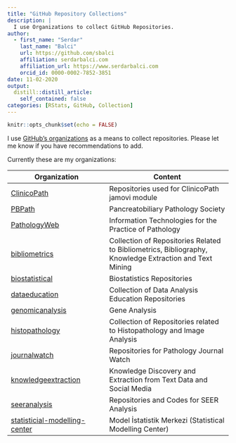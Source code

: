 ```yaml
---
title: "GitHub Repository Collections"
description: |
  I use Organizations to collect GitHub Repositories.
author:
  - first_name: "Serdar"
    last_name: "Balci"
    url: https://github.com/sbalci
    affiliation: serdarbalci.com
    affiliation_url: https://www.serdarbalci.com
    orcid_id: 0000-0002-7852-3851
date: 11-02-2020
output:
  distill::distill_article:
    self_contained: false
categories: [RStats, GitHub, Collection]
---
```


```r
knitr::opts_chunk$set(echo = FALSE)
```

I use [GitHub's organizations](https://github.com/settings/organizations) as a means to collect repositories. Please let me know if you have recommendations to add.

Currently these are my organizations:

| Organization                                                                      | Content                                                                                                 |
|-----------------------------------------------------------------------------------|---------------------------------------------------------------------------------------------------------|
| [ClinicoPath](https://github.com/ClinicoPath)                                     | Repositories used for ClinicoPath jamovi module                                                         |
| [PBPath](https://github.com/PBPath)                                               | Pancreatobiliary Pathology Society                                                                      |
| [PathologyWeb](https://github.com/PathologyWeb)                                   | Information Technologies for the Practice of Pathology                                                  |
| [bibliometrics](https://github.com/bibliometrics)                                 | Collection of Repositories Related to Bibliometrics, Bibliography, Knowledge Extraction and Text Mining |
| [biostatistical](https://github.com/biostatistical)                               | Biostatistics Repositories                                                                              |
| [dataeducation](https://github.com/dataeducation)                                 | Collection of Data Analysis Education Repositories                                                      |
| [genomicanalysis](https://github.com/genomicanalysis)                             | Gene Analysis                                                                                           |
| [histopathology](https://github.com/histopathology)                               | Collection of Repositories related to Histopathology and Image Analysis                                 |
| [journalwatch](https://github.com/journalwatch)                                   | Repositories for Pathology Journal Watch                                                                |
| [knowledgeextraction](https://github.com/knowledgeextraction)                     | Knowledge Discovery and Extraction from Text Data and Social Media                                      |
| [seeranalysis](https://github.com/seeranalysis)                                   | Repositories and Codes for SEER Analysis                                                                |
| [statisticial-modelling-center](https://github.com/statisticial-modelling-center) | Model İstatistik Merkezi (Statistical Modelling Center)                                                 |
